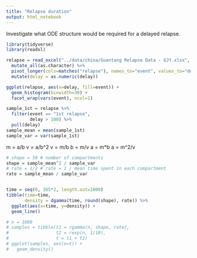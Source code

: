 ```yaml
---
title: "Relapse duration"
output: html_notebook
---
```


Investigate what ODE structure would be required for a delayed relapse.

```r
library(tidyverse)
library(readxl)
```

```r
relapse = read_excel("../data/china/Guantang Relapse Data - GJY.xlsx", "Relapse", skip=1) %>%
  mutate_all(as.character) %>%
  pivot_longer(cols=matches("relapse"), names_to="event", values_to="delay") %>%
  mutate(delay = as.numeric(delay))

ggplot(relapse, aes(x=delay, fill=event)) +
  geom_histogram(binwidth=30) +
  facet_wrap(vars(event), ncol=1)

sample_1st = relapse %>%
  filter(event == "1st relapse",
         delay > 100) %>%
  pull(delay)
sample_mean = mean(sample_1st)
sample_var = var(sample_1st)

```

m = a/b
v = a/b^2
v = m/b
b = m/v
a = m*b
a = m^2/v


```r
# shape = 50 # number of compartments
shape = sample_mean^2 / sample_var
# rate = 1/2 # rate = 1 / mean time spent in each compartment
rate = sample_mean / sample_var


time = seq(0, 365*2, length.out=1000)
tibble(time=time,
       density = dgamma(time, round(shape), rate)) %>%
  ggplot(aes(x=time, y=density)) +
  geom_line()

# n = 1000
# samples = tibble(t1 = rgamma(n, shape, rate),
#                  t2 = rexp(n, 1/10),
#                  t = t1 + t2)
# ggplot(samples, aes(x=t)) +
#   geom_density()
```

